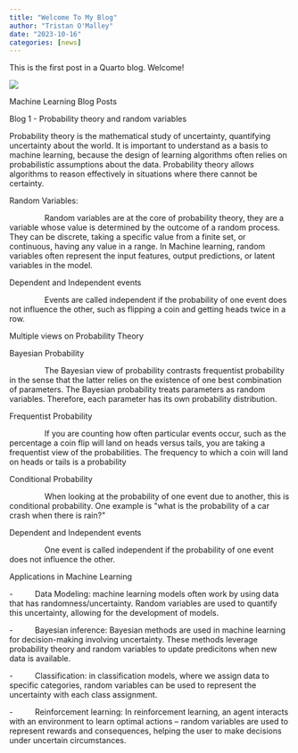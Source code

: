 ```yaml
---
title: "Welcome To My Blog"
author: "Tristan O'Malley"
date: "2023-10-16"
categories: [news]
---
```


This is the first post in a Quarto blog. Welcome!

![](thumbnail.jpg)

Machine Learning Blog Posts

Blog 1 - Probability theory and random variables

Probability theory is the mathematical study of uncertainty, quantifying uncertainty about the world. It is important to understand as a basis to machine learning, because the design of learning algorithms often relies on probabilistic assumptions about the data. Probability theory allows algorithms to reason effectively in situations where there cannot be certainty.

Random Variables:

                Random variables are at the core of probability theory, they are a variable whose value is determined by the outcome of a random process. They can be discrete, taking a specific value from a finite set, or continuous, having any value in a range. In Machine learning, random variables often represent the input features, output predictions, or latent variables in the model.

Dependent and Independent events

                Events are called independent if the probability of one event does not influence the other, such as flipping a coin and getting heads twice in a row.

Multiple views on Probability Theory

Bayesian Probability

                The Bayesian view of probability contrasts frequentist probability in the sense that the latter relies on the existence of one best combination of parameters. The Bayesian probability treats parameters as random variables. Therefore, each parameter has its own probability distribution.

Frequentist Probability

                If you are counting how often particular events occur, such as the percentage a coin flip will land on heads versus tails, you are taking a frequentist view of the probabilities. The frequency to which a coin will land on heads or tails is a probability

Conditional Probability

                When looking at the probability of one event due to another, this is conditional probability. One example is \"what is the probability of a car crash when there is rain?\"

Dependent and Independent events

                One event is called independent if the probability of one event does not influence the other.

Applications in Machine Learning

-          Data Modeling: machine learning models often work by using data that has randomness/uncertainty. Random variables are used to quantify this uncertainty, allowing for the development of models.

-          Bayesian inference: Bayesian methods are used in machine learning for decision-making involving uncertainty. These methods leverage probability theory and random variables to update predicitons when new data is available.

-          Classification: in classification models, where we assign data to specific categories, random variables can be used to represent the uncertainty with each class assignment.

-          Reinforcement learning: In reinforcement learning, an agent interacts with an environment to learn optimal actions -- random variables are used to represent rewards and consequences, helping the user to make decisions under uncertain circumstances.

